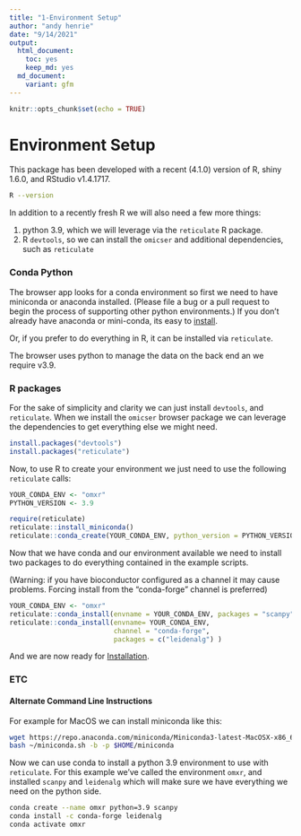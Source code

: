 ```yaml
---
title: "1-Environment Setup"
author: "andy henrie"
date: "9/14/2021"
output:
  html_document: 
    toc: yes
    keep_md: yes
  md_document:
    variant: gfm
---
```


```r
knitr::opts_chunk$set(echo = TRUE)
```



#  Environment Setup

This package has been developed with a recent (4.1.0) version of R, shiny 1.6.0, and RStudio v1.4.1717.  
```bash
R --version
```


In addition to a recently fresh R we will also need a few more things:

1. python 3.9, which we will leverage via the `reticulate` R package. 
2. R `devtools`, so we can install the `omicser` and additional dependencies, such as `reticulate`


### Conda Python 

The browser app looks for a conda environment so first we need to have miniconda or anaconda installed. (Please file a bug or a pull request to begin the process of supporting other python environments.)  If you don't already have anaconda or mini-conda, its easy to  [install](https://conda.io/projects/conda/en/latest/user-guide/install/index.html).

Or, if you prefer to do everything in R, it can be installed via `reticulate`. 

The browser uses python to manage the data on the back end an we require v3.9. 

### R packages
For the sake of simplicity and clarity we can just install `devtools`, and `reticulate`.  When we install the `omicser` browser package we can leverage the dependencies to get everything else we might need.

```r

install.packages("devtools")
install.packages("reticulate")
```

Now, to use R to create your environment we just need to use the following `reticulate` calls:

```r
YOUR_CONDA_ENV <- "omxr"
PYTHON_VERSION <- 3.9

require(reticulate)
reticulate::install_miniconda() 
reticulate::conda_create(YOUR_CONDA_ENV, python_version = PYTHON_VERSION)
```

Now that we have conda and our environment available we need to install two packages to do everything contained in the example scripts.

(Warning: if you have bioconductor configured as a channel it may cause problems.  Forcing install from the "conda-forge" channel is preferred)

```r
YOUR_CONDA_ENV <- "omxr"
reticulate::conda_install(envname = YOUR_CONDA_ENV, packages = "scanpy")
reticulate::conda_install(envname= YOUR_CONDA_ENV,
                          channel = "conda-forge",
                          packages = c("leidenalg") )
```

And we are now ready for [Installation](02_install.md). 


### ETC 
#### Alternate Command Line Instructions

For example for MacOS we can install miniconda like this:

```bash
wget https://repo.anaconda.com/miniconda/Miniconda3-latest-MacOSX-x86_64.sh -O ~/miniconda.sh
bash ~/miniconda.sh -b -p $HOME/miniconda
```

Now we can use conda to install a python 3.9 environment to use with `reticulate`. 
For this example we've called the environment `omxr`, and installed `scanpy` and `leidenalg` which will make sure we have everything we need on the python side.
```bash
conda create --name omxr python=3.9 scanpy                                                                             
conda install -c conda-forge leidenalg                                                                                  
conda activate omxr
```

